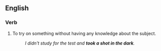 ==English==

===Verb===
{{infl|en|verb|head=to [[take]] [[a]] [[shot in the dark]]}}

# {{idiomatic}} To try on something without having any knowledge about the subject.
#: ''I didn't study for the test and '''took a shot in the dark'''.''